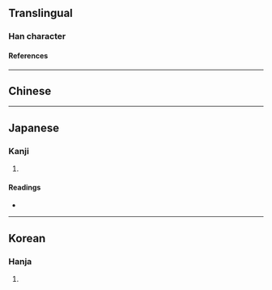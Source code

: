 {{also|賊}}
{{character info/new}}
==Translingual==

===Han character===
{{Han char|rn=62|rad=戈|as=07|sn=11|four=|canj=BCI|ids=⿰貝戈}}

====References====
{{Han ref|kx=0413.061|dkj=11603|hdz=21406.130|uh=621D}}

----

==Chinese==
{{zh-see|賊}}

----

==Japanese==

===Kanji===
{{ja-kanji|grade=|rs=戈07}}

# {{defn|lang=ja|sort=戈07}}

====Readings====
* {{ja-readings|on=[[ぞく]] (zoku)|kun=[[そこなう]] (sokonau)}}

----

==Korean==

===Hanja===
{{ko-hanja|hangeul=적|eumhun=|rv=jeok|mr=chŏk|y=cek}}

# {{defn|lang=ko|sort=戈07}}